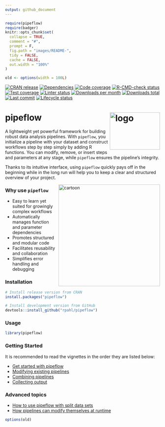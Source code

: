 ```yaml
---
output: github_document
---
```


<!-- README.md is generated from README.Rmd. Please edit that file -->

```r
require(pipeflow)
require(badger)
knitr::opts_chunk$set(
  collapse = TRUE,
  comment = "#",
  prompt = F,
  fig.path = "images/README-",
  tidy = FALSE,
  cache = FALSE,
  out.width = "100%"
)

old <- options(width = 100L)
```

<!-- badges: start -->

[![CRAN release](https://www.r-pkg.org/badges/version/pipeflow)](https://cran.r-project.org/package=pipeflow)
[![Dependencies](https://tinyverse.netlify.app/badge/pipeflow)](https://CRAN.R-project.org/package=pipeflow)
[![Code coverage](https://codecov.io/gh/rpahl/pipeflow/branch/main/graph/badge.svg)](https://app.codecov.io/gh/rpahl/pipeflow)
[![R-CMD-check status](https://github.com/rpahl/pipeflow/workflows/R-CMD-check/badge.svg)](https://github.com/rpahl/pipeflow/actions)
[![Test coverage](https://github.com/rpahl/pipeflow/workflows/test-coverage/badge.svg)](https://github.com/rpahl/pipeflow/actions)
[![Linter status](https://github.com/rpahl/pipeflow/workflows/lint/badge.svg)](https://github.com/rpahl/pipeflow/actions)
<!-- [![CRAN checks](https://badges.cranchecks.info/summary/pipeflow.svg)](https://cran.r-project.org/web/checks/check_results_pipeflow.html) -->
[![Downloads per month](https://cranlogs.r-pkg.org/badges/last-month/pipeflow)](https://cran.r-project.org/package=pipeflow)
[![Downloads total](https://cranlogs.r-pkg.org/badges/grand-total/pipeflow)](https://cran.r-project.org/package=pipeflow)
[![Last commit](https://img.shields.io/github/last-commit/rpahl/pipeflow.svg)](https://github.com/rpahl/pipeflow/commits/main)
[![Lifecycle status](https://img.shields.io/badge/lifecycle-experimental-orange.svg)](https://lifecycle.r-lib.org/articles/stages.html#experimental)

<!-- badges: end -->

# pipeflow <img src="man/figures/logo.png" alt="logo" align="right" width="163" height="121"/>

A lightweight yet powerful framework for building robust data
analysis pipelines. With `pipeflow`, you initialize a pipeline with your
dataset and construct workflows step by step simply by adding R functions.
You can modify, remove, or insert steps and parameters at any stage,
while `pipeflow` ensures the pipeline's integrity.

Thanks to its intuitive interface, using `pipeflow` quickly pays off in
the beginning while in the long run will help you to keep a clear and
structured overview of your project.

<img src="man/figures/cartoon.png" alt="cartoon" align="right" width="330"/>

### Why use `pipeflow`

* Easy to learn yet suited for growingly complex workflows
* Automatically manages function and parameter dependencies
* Promotes structured and modular code
* Facilitates reusability and collaboration
* Simplifies error handling and debugging

### Installation

```r
# Install release version from CRAN
install.packages("pipeflow")

# Install development version from GitHub
devtools::install_github("rpahl/pipeflow")
```


### Usage

```r
library(pipeflow)
```

### Getting Started

It is recommended to read the vignettes in the order they are listed below:

* [Get started with pipeflow](https://rpahl.github.io/pipeflow/articles/v01-get-started.html)
* [Modifying existing pipelines](https://rpahl.github.io/pipeflow/articles/v02-modify-pipeline.html)
* [Combining pipelines](https://rpahl.github.io/pipeflow/articles/v03-combine-pipelines.html)
* [Collecting output](https://rpahl.github.io/pipeflow/articles/v04-collect-output.html)


### Advanced topics

* [How to use pipeflow with split data sets](https://rpahl.github.io/pipeflow/articles/v05-split-and-combine.html)
* [How pipelines can modify themselves at runtime](https://rpahl.github.io/pipeflow/articles/v06-self-modify-pipeline.html)


```r
options(old)
```